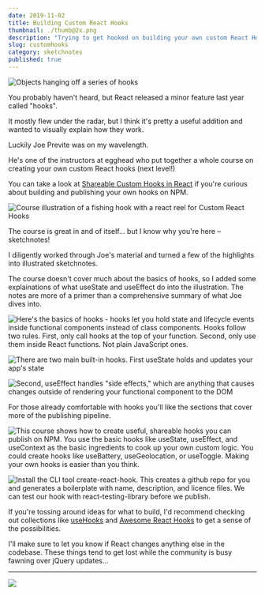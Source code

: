 ```yaml
---
date: 2019-11-02
title: Building Custom React Hooks
thumbnail: ./thumb@2x.png
description: "Trying to get hooked on building your own custom React Hooks?"
slug: customhooks
category: sketchnotes
published: true
---
```




<SketchesContainer>

<TwoCol>

<span>

![Objects hanging off a series of hooks](./thumb@2x.png)

</span>

<span>

You probably haven't heard, but React released a minor feature last year called "hooks".

It mostly flew under the radar, but I think it's pretty a useful addition and wanted to visually explain how they work.

</span>

</TwoCol>

Luckily Joe Previte was on my wavelength.

He's one of the instructors at egghead who put together a whole course on creating your own custom React hooks (next level!)

You can take a look at [Shareable Custom Hooks in React](http://bit.ly/2G6aZDo) if you're curious about building and publishing your own hooks on NPM.

![Course illustration of a fishing hook with a react reel for Custom React Hooks](./shareable-custom-hooks-in-react.png)

The course is great in and of itself... but I know why you're here – sketchnotes!

I diligently worked through Joe's material and turned a few of the  highlights into illustrated sketchnotes.

The course doesn't cover much about the basics of hooks, so I added some explainations of what useState and useEffect do into the illustration. The notes are more of a primer than a comprehensive summary of what Joe dives into.

![Here's the basics of hooks - hooks let you hold state and lifecycle events inside functional components instead of class components. Hooks follow two rules. First, only call hooks at the top of your function. Second, only use them inside React functions. Not plain JavaScript ones.](./customhooks-1.png)

![There are two main built-in hooks. First useState holds and updates your app's state](./customhooks-3.png)

![Second, useEffect handles "side effects," which are anything that causes changes outside of rendering your functional component to the DOM](./customhooks-4.png)

For those already comfortable with hooks you'll like the sections that cover more of the publishing pipeline.

![This course shows how to create useful, shareable hooks you can publish on NPM. You use the basic hooks like useState, useEffect, and useContext as the basic ingredients to cook up your own custom logic. You could create hooks like useBattery, useGeolocation, or useToggle. Making your own hooks is easier than you think.](./customhooks-2.png)

![Install the CLI tool create-react-hook. This creates a github repo for you and generates a boilerplate with name, description, and licence files. We can test our hook with react-testing-library before we publish.](./customhooks-5.png)

If you're tossing around ideas for what to build, I'd recommend checking out collections like [useHooks](https://usehooks.com/) and [Awesome React Hooks](https://github.com/rehooks/awesome-react-hooks) to get a sense of the possibilities.

I'll make sure to let you know if React changes anything else in the codebase. These things tend to get lost while the community is busy fawning over jQuery updates...

---

<FullSketchnote coursename="Shareable Custom Hooks in React" courselink="https://egghead.io/courses/shareable-custom-hooks-in-react?rc=272bjb">

![](./customhooks-mini.png)

</FullSketchnote>

</SketchesContainer>